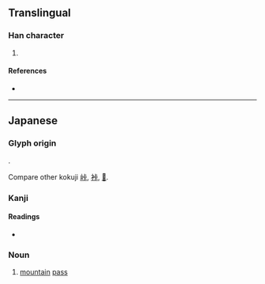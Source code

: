 {{character info/new}}
==Translingual==

===Han character===
{{Han char|rn=32|rad=土|as=06|sn=9|four=|canj=GYMY|ids=⿰土𠧗}}

# {{defn|Han|sort=土06}}

====References====
* {{Han ref|kx=0228.291|hdz=10438.101|uh=57B0|ud=22448}}

----

==Japanese==

===Glyph origin===
{{ja-etym-kokuji}}.

Compare other kokuji [[峠]], [[裃]], [[𠱚]].

===Kanji===
{{ja-kanji|grade=|rs=土06}}

====Readings====
* {{ja-readings|on=|kun=たお-}}

===Noun===
{{ja-noun|たお}}

# [[mountain]] [[pass]]
